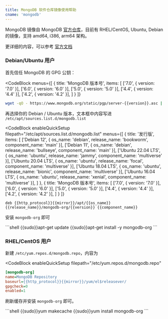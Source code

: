 ```yaml
---
title: MongoDB 软件仓库镜像使用帮助
cname: 'mongodb'
---
```


MongoDB 镜像自 MongoDB [官方仓库](https://repo.mongodb.org/)，目前有 RHEL/CentOS, Ubuntu, Debian 的镜像，支持 amd64, i386, arm64 架构。

更详细的内容，可以参考 [官方文档](https://docs.mongodb.org/master/administration/install-on-linux/)

### Debian/Ubuntu 用户

首先信任 MongoDB 的 GPG 公钥：

<CodeBlock
  menus={[
    {
      title: 'MongoDB 版本号',
      items: [
        ['7.0', { version: '7.0' }],
        ['6.0', { version: '6.0' }],
        ['5.0', { version: '5.0' }],
        ['4.4', { version: '4.4' }],
        ['4.2', { version: '4.2' }],
      ]
    }
  ]}
>

```bash
wget -qO - https://www.mongodb.org/static/pgp/server-{{version}}.asc | {{sudo}}apt-key add -
```

</CodeBlock>

再选择你的 Debian / Ubuntu 版本，文本框中内容写进 `/etc/apt/sources.list.d/mongodb.list`

<CodeBlock
  enableQuickSetup
  filepath="/etc/apt/sources.list.d/mongodb.list"
  menus={[
    {
      title: '发行版',
      items: [
        ['Debian 12', { os_name: 'debian', release_name: 'bookworm', component_name: 'main' }],
        ['Debian 11', { os_name: 'debian', release_name: 'bullseye', component_name: 'main' }],
        ['Ubuntu 22.04 LTS', { os_name: 'ubuntu', release_name: 'jammy', component_name: 'multiverse' }],
        ['Ubuntu 20.04 LTS', { os_name: 'ubuntu', release_name: 'focal', component_name: 'multiverse' }],
        ['Ubuntu 18.04 LTS', { os_name: 'ubuntu', release_name: 'bionic', component_name: 'multiverse' }],
        ['Ubuntu 16.04 LTS', { os_name: 'ubuntu', release_name: 'xenial', component_name: 'multiverse' }],
      ]
    },
    {
      title: 'MongoDB 版本号',
      items: [
        ['7.0', { version: '7.0' }],
        ['6.0', { version: '6.0' }],
        ['5.0', { version: '5.0' }],
        ['4.4', { version: '4.4' }],
        ['4.2', { version: '4.2' }],
      ]
    }
  ]}
>

```properties
deb {{http_protocol}}{{mirror}}/apt/{{os_name}} {{release_name}}/mongodb-org/{{version}} {{component_name}}
```

</CodeBlock>

安装 `mongodb-org` 即可

<CodeBlock>
```shell
{{sudo}}apt-get update
{{sudo}}apt-get install -y mongodb-org
```
</CodeBlock>

### RHEL/CentOS 用户


新建 `/etc/yum.repos.d/mongodb.repo`，内容为

<CodeBlock
  enableQuickSetup
  filepath="/etc/yum.repos.d/mongodb.repo"
>

```ini
[mongodb-org]
name=MongoDB Repository
baseurl={{http_protocol}}{{mirror}}/yum/el$releasever/
gpgcheck=0
enabled=1
```

</CodeBlock>

刷新缓存并安装 `mongodb-org` 即可。

<CodeBlock>
```shell
{{sudo}}yum makecache
{{sudo}}yum install mongodb-org
```
</CodeBlock>

